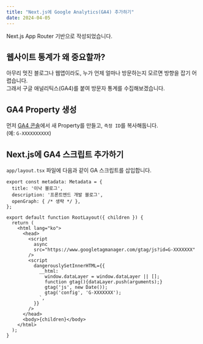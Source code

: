 ```yaml
---
title: "Next.js에 Google Analytics(GA4) 추가하기"
date: 2024-04-05
---
```


<Callout type="info"> Next.js App Router 기반으로 작성되었습니다. </Callout>

## 웹사이트 통계가 왜 중요할까?

아무리 멋진 블로그나 웹앱이라도, 누가 언제 얼마나 방문하는지 모르면 방향을 잡기 어렵습니다.  
그래서 구글 애널리틱스(GA4)를 붙여 방문자 통계를 수집해보겠습니다.

## GA4 Property 생성

먼저 [GA4 콘솔](https://analytics.google.com/)에서 새 Property를 만들고, `측정 ID`를 복사해둡니다.  
(예: `G-XXXXXXXXXX`)

## Next.js에 GA4 스크립트 추가하기

`app/layout.tsx` 파일에 다음과 같이 GA 스크립트를 삽입합니다.

```tsx
export const metadata: Metadata = {
  title: '이낙 블로그',
  description: '프론트엔드 개발 블로그',
  openGraph: { /* 생략 */ },
};

export default function RootLayout({ children }) {
  return (
    <html lang="ko">
      <head>
        <script
          async
          src="https://www.googletagmanager.com/gtag/js?id=G-XXXXXXX"
        />
        <script
          dangerouslySetInnerHTML={{
            __html: `
              window.dataLayer = window.dataLayer || [];
              function gtag(){dataLayer.push(arguments);}
              gtag('js', new Date());
              gtag('config', 'G-XXXXXXX');
            `,
          }}
        />
      </head>
      <body>{children}</body>
    </html>
  );
}
